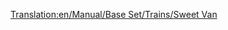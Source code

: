 [[Translation:en/Manual/Base Set/Trains/Sweet Van]]

{{en/Trains Carriages new|Picture=[[File:en/Sweetvan.png]]
|NormalCost=£1,060 ($2,120)
|NormalWeight=21 / 28 t
|NormalCapacity=25 bags of sweets
|MonoCost="
|MonoWeight=21 / 30 t
|MonoCapacity=30 bags of sweets
|MagCost="
|MagWeight=21 / 31 t
|MagCapacity=32 bags of sweets
|Description=This wagon is for carrying sweets form a sweets factory to a city or town. Let's hope the candy doesn't get eaten on the way.
}}